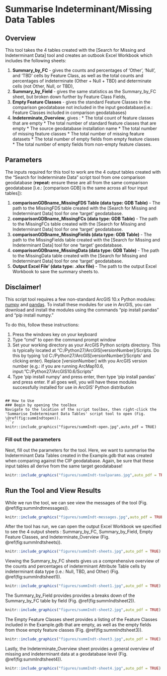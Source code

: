 # Summarise Indeterminant/Missing Data Tables {#summIndt}


## Overview
This tool takes the 4 tables created with the [Search for Missing and Indeterminant Data] tool and creates an outbook Excel Workbook which includes the following sheets:

  1. **Summary_by_FC** - gives the counts and percentages of 'Other', 'Null', and 'TBD' cells by Feature Class, as well as the total counts and percentages of indeterminate (Other + Null + TBD) and determinate cells (not Other, Null, or TBD), 
  2. **Summary_by_Field** - gives the same statistics as the Summary_by_FC sheet, but broken down further by Feature Class Fields,
  3. **Empty Feature Classes** - gives the standard Feature Classes in the comparison geodatabase not included in the input geodatabase(i.e.: Feature Classes included in comparison geodatabases)
  4. **Indeterminate_Overview**, gives :
    * The total count of feature classes that are empty
    * The total number of standard feature classes that are empty
    * The source geodatabase installation name
    * The total number of missing feature classes
    * The total number of missing feature datasets
    * The total number of empty fields from empty feature classes
    * The total number of empty fields from non-empty feature classes. 


## Parameters
The inputs required for this tool to work are the 4 output tables created with the "Search for Indeterminate Data" script tool from one comparison geodatabase (**repeat:** ensure these are all from the same comparison geodatabase [i.e.: [comparison GDB] is the same across all four input tables]):

1. **comparisonGDBname_MissingFDS Table (data type: GDB Table)** - The path to the MissingFDS table created with the [Search for Missing and Indeterminant Data] tool for one 'target' geodatabase.
2. **comparisonGDBname_MissingFCs (data type: GDB Table)** - The path to the MissingFCs table created with the [Search for Missing and Indeterminant Data] tool for one 'target' geodatabase.
3. **comparisonGDBname_MissingFields (data type: GDB Table)** - The path to the MissingFields table created with the [Search for Missing and Indeterminant Data] tool for one 'target' geodatabase.
4. **comparisonGDBname_MissingData (data type: GDB Table)** - The path to the MissingData table created with the [Search for Missing and Indeterminant Data] tool for one 'target' geodatabase.
5. **Output Excel File' (data type: .xlsx file)** - The path to the output Excel Workbook to save the summary sheets to.


## **Disclaimer!**
This script tool requires a few non-standard ArcGIS 10.x Python modules: [numpy](http://www.numpy.org/) and  [pandas](https://pandas.pydata.org/). To install these modules for use in ArcGIS, you can download and install the modules using the commands "pip install pandas" and "pip install numpy." 

To do this, follow these instructions:  

1. Press the windows key on your keyboard
2. Type "cmd" to open the command prompt window
3. Set your working directory as your ArcGIS Python scripts directory. This is typically located at "C:/Python27/ArcGIS[versionNumber]/Scripts. Do this by typing 'cd C:/Python27/ArcGIS[versionNumber]/Scripts' and clicking enter). Replace [versionNumber] with you ArcGIS version number (e.g.: if you are running ArcMap10.6, input: "C:/Python27/ArcGIS10.6/Scripts"
4. Type 'pip install numpy' and press enter, then type 'pip install pandas' and press enter. If all goes well, you will have these modules successfully installed for use in ArcGIS' Python distribution 
```

## How to Use
### Begin by opening the toolbox  
Navigate to the location of the script toolbox, then right-click the 'Summarise Indeterminant Data Tables' script tool to open (Fig. \@ref(fig:summIndtopen)).
```r
knitr::include_graphics("figures/summIndt-open.jpg",auto_pdf = TRUE)
```
###  Fill out the parameters 
Next, fill out the parameters for the tool. Here, we want to summarise the Indeterminant Data Tables created in the Example.gdb that was created when comparing against the CIP geodatabase. Again, be sure that these input tables all derive from the same target geodatabase!
```r
knitr::include_graphics("figures/summIndt-toolparams.jpg",auto_pdf = TRUE)
```
## Run the Tool and View Results
While we run the tool, we can see view the messages of the tool  (Fig. \@ref(fig:summIndtmessages)).
```r
knitr::include_graphics("figures/summIndt-messages.jpg",auto_pdf = TRUE)
```
After the tool has run, we can open the output Excel Workbook we specified to see the 4 output sheets : Summary_by_FC, Summary_by_Field, Empty Feature Classes, and Indeterminate_Overview (Fig. \@ref(fig:summIndtsheets)). 
```r
knitr::include_graphics("figures/summIndt-sheets.jpg",auto_pdf = TRUE)
```
Viewing the Summary_by_FC sheets gives us a comprehensive overview of the counts and percentages of indeterminant Attribute Table cells by indeterminant data type (i.e.: Null, TBD, and Other) (Fig. \@ref(fig:summIndtsheet1)). 
```r
knitr::include_graphics("figures/summIndt-sheet1.jpg",auto_pdf = TRUE)
```
The Summary_by_Field provides provides a breaks down of the Summary_by_FC table by field (Fig. \@ref(fig:summIndtsheet2)). 
```r
knitr::include_graphics("figures/summIndt-sheet2.jpg",auto_pdf = TRUE)
```
The Empty Feature Classes sheet provides a listing of the Feature Classes included in the Example.gdb that are empty, as well as the empty fields from those empty feature classes (Fig. \@ref(fig:summIndtsheet3)). 
```r
knitr::include_graphics("figures/summIndt-sheet3.jpg",auto_pdf = TRUE)
```
Lastly, the Indeterminate_Overview sheet provides a general overview of missing and indeterminant data at a geodatabase level (Fig. \@ref(fig:summIndtsheet4)). 
```r
knitr::include_graphics("figures/summIndt-sheet4.jpg",auto_pdf = TRUE)
```